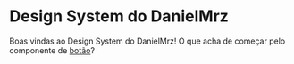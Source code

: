 # Design System do DanielMrz

Boas vindas ao Design System do DanielMrz! O que acha de começar pelo componente de [botão](?path=/docs/molecules-button--docs)?